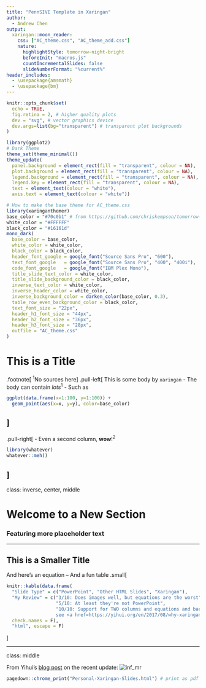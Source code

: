 ```yaml
---
title: "PennSIVE Template in Xaringan"
author:
  - Andrew Chen
output:
  xaringan::moon_reader:
    css: ["AC_theme.css", "AC_theme_add.css"]
    nature:
      highlightStyle: tomorrow-night-bright
      beforeInit: "macros.js"
      countIncrementalSlides: false
      slideNumberFormat: "%current%"
header_includes:
  - \usepackage{amsmath}
  - \usepackage{bm}
---
```


```r
knitr::opts_chunk$set(
  echo = TRUE,
  fig.retina = 2, # higher quality plots
  dev = "svg", # vector graphics device
  dev.args=list(bg="transparent") # transparent plot backgrounds
)

library(ggplot2)
# Dark Theme
theme_set(theme_minimal())
theme_update(
  panel.background = element_rect(fill = "transparent", colour = NA),
  plot.background = element_rect(fill = "transparent", colour = NA),
  legend.background = element_rect(fill = "transparent", colour = NA),
  legend.key = element_rect(fill = "transparent", colour = NA),
  text = element_text(colour = "white"),
  axis.text = element_text(colour = "white"))

# How to make the base theme for AC_theme.css
library(xaringanthemer)
base_color = "#70c0b1" # from https://github.com/chriskempson/tomorrow-theme
white_color = "#FFFFFF"
black_color = "#16161d"
mono_dark(
  base_color = base_color,
  white_color = white_color,
  black_color = black_color,
  header_font_google = google_font("Source Sans Pro", "600"),
  text_font_google   = google_font("Source Sans Pro", "400", "400i"),
  code_font_google   = google_font("IBM Plex Mono"),
  title_slide_text_color = white_color,
  title_slide_background_color = black_color,
  inverse_text_color = white_color,
  inverse_header_color = white_color,
  inverse_background_color = darken_color(base_color, 0.3),
  table_row_even_background_color = black_color,
  text_font_size = "22px",
  header_h1_font_size = "44px",
  header_h2_font_size = "36px",
  header_h3_font_size = "28px",
  outfile = "AC_theme.css"
)
```

# This is a Title
.footnote[
<sup>1</sup>No sources here
]
.pull-left[
This is some body by `xaringan`
- The body can contain *lots*<sup>1</sup>
    - Such as

```r
ggplot(data.frame(x=1:100, y=1:100)) + 
  geom_point(aes(x=x, y=y), color=base_color)
```
]
--
.pull-right[
- Even a second column, **wow**!<sup>2</sup>
```r
library(whatever)
whatever::meh()
```
]
---
class: inverse, center, middle
<!-- Make sure to include all of the above classes to get this format -->

# Welcome to a New Section
### Featuring more placeholder text

---

## This is a Smaller Title
And here's an equation
\begin{align*}
e^{i\pi} &= \cos\pi+i\sin\pi \\
&=-1
\end{align*}
--
And a fun table
.small[
```r
knitr::kable(data.frame(
  "Slide Type" = c("PowerPoint", "Other HTML Slides", "Xaringan"), 
  "My Review" = c("3/10: Does images well, but equations are the worst",
                  "5/10: At least they're not PowerPoint",
                  "10/10: Support for TWO columns and equations and backgrounds and previews that update as you type,
                  see <a href=https://yihui.org/en/2017/08/why-xaringan-remark-js/>this link by Yihui</a>"),
  check.names = F),
  "html", escape = F)
```
]

---
class: middle

From Yihui's [blog post](https://yihui.org/en/2019/02/ultimate-inf-mr/) on the recent update:
![inf_mr](https://user-images.githubusercontent.com/163582/53144527-35f7a500-3562-11e9-862e-892d3fd7036d.gif)

```r
pagedown::chrome_print("Personal-Xaringan-Slides.html") # print as pdf
```
